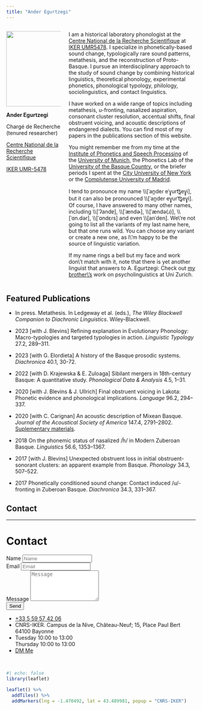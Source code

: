 ```yaml
---
title: "Ander Egurtzegi"
---
```


::: columns

::: {.column width="30%"}
![](/static/img/avatar.jpg){fig-alt="Ander Egurtzegi" width="200"}

**Ander Egurtzegi**

Chargé de Recherche (tenured researcher)

[Centre National de la Recherche Scientifique](http://www.cnrs.fr/)

[IKER UMR-5478](http://www.iker.cnrs.fr/?lang=en)

<br>

<a href="mailto:ander.egurtzegi@iker.cnrs.fr"><i class="fas fa-envelope"></i></a> &nbsp; <a href="https://twitter.com/egurtzegi"><i class="fab fa-twitter"></i></a> &nbsp; <a href="https://scholar.google.es/citations?user=HyhNsDkAAAAJ&hl=en"><i class="ai ai-google-scholar"></i></a> &nbsp; <a href="https://github.com/egurtzegi"><i class="fab fa-github"></i></a> &nbsp; <a href="/static/files/EgurtzegiCV.pdf"><i class="ai ai-cv"></i></a>
:::

::: {.column width="70%"}
I am a historical laboratory phonologist at the [Centre National de la Recherche Scientifique](http://www.cnrs.fr/) at [IKER UMR5478](http://www.iker.cnrs.fr/?lang=en). I specialize in phonetically-based sound change, typologically rare sound patterns, metathesis, and the reconstruction of Proto-Basque. I pursue an interdisciplinary approach to the study of sound change by combining historical linguistics, theoretical phonology, experimental phonetics, phonological typology, philology, sociolinguistics, and contact linguistics.

I have worked on a wide range of topics including metathesis, u-fronting, nasalized aspiration, consonant cluster resolution, accentual shifts, final obstruent voicing, and acoustic descriptions of endangered dialects. You can find most of my papers in the publications section of this website.

You might remember me from my time at the [Institute of Phonetics and Speech Processing](https://www.en.phonetik.uni-muenchen.de/index.html) of the [University of Munich](http://www.en.uni-muenchen.de/index.html), the Phonetics Lab of the [University of the Basque Country](https://www.ehu.eus/eu/home), or the briefer periods I spent at the [City University of New York](https://gc.cuny.edu/Home) or the [Complutense University of Madrid](https://www.ucm.es/english/).

I tend to pronounce my name \\\\[ˈan̪deɾ eˈɣ̞urt͡s̻eɣ̞i], but it can also be pronounced \\\\[ˈan̪der eɣ̞urˈt͡s̻eɣ̞i]. Of course, I have answered to many other names, including \\\\[ˈʔandɐ], \\\\[ˈændɚ], \\\\[ˈændə(ɹ)], \\\\[ˈɑn.dər], \\\\[ˈɑndɛɾs] and even \\\\[anˈden]. We\\'re not going to list all the variants of my last name here, but that one runs wild. You can choose any variant or create a new one, as I\\'m happy to be the source of linguistic variation.

If my name rings a bell but my face and work don\\'t match with it, note that there is yet another linguist that answers to A. Egurtzegi: Check out [my brother\\'s](https://www.researchgate.net/profile/Aitor_Egurtzegi) work on psycholinguistics at Uni Zurich.
:::

:::

## Featured Publications

*   In press. Metathesis. In Ledgeway et al. (eds.), _The Wiley Blackwell Companion to Diachronic Linguistics_. Wiley-Blackwell. [<i class = "ai ai-open-access ai-lg"></i>](/static/files/MetathesisDiaComEgurtzegi.pdf)

*   2023 [with J. Blevins] Refining explanation in Evolutionary Phonology: Macro-typologies and targeted typologies in action. _Linguistic Typology_ 27.2, 289–311. [<i class = "ai ai-doi ai-lg"></i>](https://doi.org/10.1515/lingty-2021-0036) [<i class = "ai ai-open-access ai-lg"></i>](https://www.degruyter.com/document/doi/10.1515/lingty-2021-0036)

*   2023 [with G. Elordieta] A history of the Basque prosodic systems. _Diachronica_ 40.1, 30-72. [<i class = "ai ai-doi ai-lg"></i>](http://doi.org/10.1075/dia.34.3.02egu) [<i class = "ai ai-open-access ai-lg"></i>](https://www.jbe-platform.com/content/journals/10.1075/dia.20066.egu)

*   2022 [with D. Krajewska & E. Zuloaga] Sibilant mergers in 18th-century Basque: A quantitative study. _Phonological Data & Analysis_ 4.5, 1–31. [<i class = "ai ai-doi ai-lg"></i>](https://doi.org/10.3765/pda.v4art5.67) [<i class = "ai ai-open-access ai-lg"></i>](https://phondata.org/index.php/pda/article/view/67/43) [<i class = "ai ai-osf ai-lg"></i>](https://osf.io/t6a7w/)

*   2020 [with J. Blevins & J. Ullrich] Final obstruent voicing in Lakota: Phonetic evidence and phonological implications. _Language_ 96.2, 294–337. [<i class = "ai ai-doi ai-lg"></i>](https://doi.org/10.1353/lan.2020.0022) [<i class = "ai ai-open-access ai-lg"></i>](https://www.linguisticsociety.org/sites/default/files/05_96.2Blevins_reduced-ed.pdf)

*   2020 [with C. Carignan] An acoustic description of Mixean Basque. _Journal of the Acoustical Society of America_ 147.4, 2791–2802. [<i class = "ai ai-doi ai-lg"></i>](https://doi.org/10.1121/10.0000996) [<i class = "ai ai-open-access ai-lg"></i>](https://asa.scitation.org/doi/pdf/10.1121/10.0000996) [Suplementary materials<i class = "ai ai-open-access ai-lg"></i>](https://asa.scitation.org/doi/suppl/10.1121/10.0000996/suppl_file/supppub1.pdf).

*   2018 On the phonemic status of nasalized /h̃/ in Modern Zuberoan Basque. _Linguistics_ 56.6, 1353–1367. [<i class = "ai ai-doi ai-lg"></i>](https://doi.org/10.1515/ling-2018-0024) [<i class = "ai ai-open-access ai-lg"></i>](/static/files/egurtzegi_2018_linguistics.pdf)

*   2017 [with J. Blevins] Unexpected obstruent loss in initial obstruent-sonorant clusters: an apparent example from Basque. _Phonology_ 34.3, 507–522. [<i class = "ai ai-doi ai-lg"></i>](https://doi.org/10.1017/S0952675717000264) [<i class = "ai ai-open-access ai-lg"></i>](/static/files/blevins_egurtzegi2017phonology.pdf)

*   2017 Phonetically conditioned sound change: Contact induced /u/-fronting in Zuberoan Basque. _Diachronica_ 34.3, 331–367. [<i class = "ai ai-doi ai-lg"></i>](https://doi.org/10.1075/dia.34.3.02egu) [<i class = "ai ai-open-access ai-lg"></i>](/static/files/Egurtzegi-u-fronting-preprint.pdf)

## Contact {#contact}

<hr>

```{=html}
<div class="row contact-widget">
    <div class="col-12 col-lg-4 section-heading"><h1>Contact</h1></div>
    <div class="col-12 col-lg-8">
        <div class="mb-3">
            <form name=contact method=POST action=https://formspree.io/ander.egurtzegi@iker.cnrs.fr>
                <div class="form-group form-inline">
                    <label class=sr-only for=inputName>Name</label>
                    <input type=text name=name class="form-control w-100" id=inputName placeholder=Name required>
                </div>
                <div class="form-group form-inline">
                    <label class=sr-only for=inputEmail>Email</label>
                    <input type=email name=email class="form-control w-100" id=inputEmail placeholder=Email required>
                </div>
                <div class=form-group>
                    <label class=sr-only for=inputMessage>Message</label>
                    <textarea name=message class=form-control id=inputMessage rows=5 placeholder=Message required></textarea>
                </div>
                <button type=submit class="btn btn-outline-primary px-3 py-2">Send</button>
            </form>
        </div>
        <ul class=fa-ul>
            <li><i class="fa-li fas fa-phone fa-2x" aria-hidden=true></i>
            <span id=person-telephone><a href=tel:+33%205%2059%2057%2042%2006>+33 5 59 57 42 06</a></span></li>
            <li><i class="fa-li fas fa-map-marker fa-2x" aria-hidden=true></i>
            <span id=person-address>CNRS-IKER. Campus de la Nive, Château-Neuf; 15, Place Paul Bert<br>64100 Bayonne</span></li>
            <li><i class="fa-li fas fa-clock fa-2x" aria-hidden=true></i>
            <span>Tuesday 10:00 to 13:00<br>Thursday 10:00 to 13:00</span></li>
            <li><i class="fa-li fab fa-twitter fa-2x" aria-hidden=true></i>
            <a href=https://twitter.com/egurtzegi target=_blank rel=noopener>DM Me</a></li>
        </ul>
    </div>
</div>
```

<br>

```r
#| echo: false
library(leaflet)

leaflet() %>%
  addTiles() %>%
  addMarkers(lng = -1.470492, lat = 43.489981, popup = "CNRS-IKER")
```
